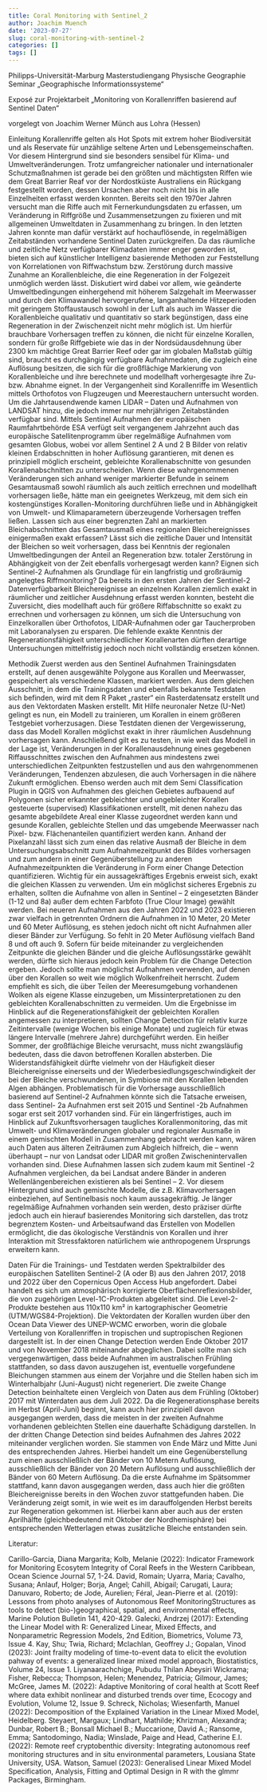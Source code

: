 ```yaml
---
title: Coral Monitoring with Sentinel_2
author: Joachim Muench
date: '2023-07-27'
slug: coral-monitoring-with-sentinel-2
categories: []
tags: []
---
```

Philipps-Universität-Marburg
Masterstudiengang Physische Geographie
Seminar „Geographische Informationssysteme“




Exposé zur Projektarbeit „Monitoring von Korallenriffen basierend auf Sentinel Daten“

















vorgelegt von 
Joachim Werner Münch
aus 
Lohra (Hessen)





Einleitung
Korallenriffe gelten als Hot Spots mit extrem hoher Biodiversität und als Reservate für unzählige seltene Arten und Lebensgemeinschaften. Vor diesem Hintergrund sind sie besonders sensibel für Klima- und Umweltveränderungen. Trotz umfangreicher nationaler und internationaler Schutzmaßnahmen ist gerade bei den größten und mächtigsten Riffen wie dem Great Barrier Reaf vor der Nordostküste Australiens ein Rückgang festgestellt worden, dessen Ursachen aber noch nicht bis in alle Einzelheiten erfasst werden konnten. Bereits seit den 1970er Jahren versucht man die Riffe auch mit Fernerkundungsdaten zu erfassen, um Veränderung in Riffgröße und Zusammensetzungen zu fixieren und mit allgemeinen Umweltdaten in Zusammenhang zu bringen. In den letzten Jahren konnte man dafür verstärkt auf hochauflösende, in regelmäßigen Zeitabständen vorhandene Sentinel Daten zurückgreifen. Da das räumliche und zeitliche Netz verfügbarer Klimadaten immer enger geworden ist, bieten sich auf künstlicher Intelligenz basierende Methoden zur Feststellung von Korrelationen von Riffwachstum bzw. Zerstörung durch massive Zunahme an Korallenbleiche, die eine Regeneration in der Folgezeit unmöglich werden  lässt. Diskutiert wird dabei vor allem, wie geänderte Umweltbedingungen einhergehend mit höherem Salzgehalt im Meerwasser und durch den Klimawandel hervorgerufene, langanhaltende Hitzeperioden mit geringem Stoffaustausch sowohl in der Luft als auch im Wasser die Korallenbleiche qualitativ und quantitativ so stark begünstigen, dass eine Regeneration in der Zwischenzeit nicht mehr möglich ist. 
Um hierfür brauchbare Vorhersagen treffen zu können, die nicht für einzelne Korallen, sondern für große Riffgebiete wie das in der Nordsüdausdehnung über 2300 km mächtige Great Barrier Reef oder gar im globalen Maßstab gültig sind, braucht es durchgängig verfügbare Aufnahmedaten, die zugleich eine Auflösung besitzen, die sich für die großflächige Markierung von Korallenbleiche und ihre berechnete und modellhaft vorhergesagte ihre Zu- bzw. Abnahme  eignet. In der Vergangenheit sind Korallenriffe im Wesentlich mittels Orthofotos von Flugzeugen und Meerestauchern untersucht worden. Um die Jahrtausendwende kamen LIDAR – Daten und Aufnahmen von LANDSAT hinzu, die jedoch immer nur mehrjährigen Zeitabständen verfügbar sind. Mittels Sentinel Aufnahmen der europäischen Raumfahrtbehörde ESA verfügt seit vergangenem Jahrzehnt auch das europäische Satellitenprogramm über regelmäßige Aufnahmen vom gesamten Globus, wobei vor allem Sentinel 2 A und 2 B Bilder von relativ kleinen Erdabschnitten in hoher Auflösung garantieren, mit denen es prinzipiell möglich erscheint, gebleichte Korallenabschnitte von gesunden Korallenabschnitten zu unterscheiden. Wenn diese wahrgenommenen Veränderungen sich anhand weniger markierter Befunde in seinem Gesamtausmaß sowohl räumlich als auch zeitlich errechnen und modellhaft vorhersagen ließe, hätte man ein geeignetes Werkzeug, mit dem sich ein kostengünstiges Korallen-Monitoring durchführen ließe und in Abhängigkeit von Umwelt- und Klimaparametern überzeugende Vorhersagen treffen ließen. Lassen sich aus einer begrenzten Zahl an markierten Bleichabschnitten das Gesamtausmaß eines regionalen Bleichereignisses einigermaßen exakt erfassen? Lässt sich die zeitliche Dauer und Intensität der Bleichen so weit vorhersagen, dass bei Kenntnis der regionalen Umweltbedingungen der Anteil an Regeneration bzw. totaler Zerstörung in Abhängigkeit von der Zeit ebenfalls vorhergesagt werden kann? Eignen sich Sentinel-2 Aufnahmen als Grundlage für ein langfristig und großräumig angelegtes Riffmonitoring?
Da bereits in den ersten Jahren der Sentinel-2 Datenverfügbarkeit Bleichereignisse an einzelnen Korallen ziemlich exakt in räumlicher und zeitlicher Ausdehnung erfasst werden konnten, besteht die Zuversicht, dies modellhaft auch für größere Riffabschnitte so exakt zu errechnen und vorhersagen zu können, um sich die Untersuchung von Einzelkorallen über Orthofotos, LIDAR-Aufnahmen oder gar Taucherproben mit Laboranalysen zu ersparen. Die fehlende exakte Kenntnis der Regenerationsfähigkeit unterschiedlicher Korallenarten dürften derartige Untersuchungen mittelfristig jedoch noch nicht vollständig ersetzen können. 


Methodik
Zuerst werden aus den Sentinel Aufnahmen Trainingsdaten erstellt, auf denen ausgewählte Polygone aus Korallen und Meerwasser, gespeichert als verschiedene Klassen, markiert werden. Aus dem gleichen Ausschnitt, in dem die Trainingsdaten und ebenfalls bekannte Testdaten sich befinden, wird mit dem R Paket „raster“  ein Rasterdatensatz erstellt und aus den Vektordaten Masken erstellt. Mit Hilfe neuronaler Netze (U-Net) gelingt es nun, ein Modell zu trainieren, um Korallen in einem größeren Testgebiet vorherzusagen. Diese Testdaten dienen der Vergewisserung, dass das Modell Korallen möglichst exakt in ihrer räumlichen Ausdehnung vorhersagen kann. Anschließend gilt es zu testen, in wie weit das Modell in der Lage ist, Veränderungen in der Korallenausdehnung eines gegebenen Riffausschnittes zwischen den Aufnahmen aus mindestens zwei unterschiedlichen Zeitpunkten festzustellen und aus den wahrgenommenen Veränderungen, Tendenzen abzulesen, die auch Vorhersagen in die nähere Zukunft ermöglichen. Ebenso werden auch mit dem Semi Classification Plugin in QGIS von Aufnahmen des gleichen Gebietes aufbauend auf Polygonen sicher erkannter gebleichter und ungebleichter Korallen gesteuerte (supervised) Klassifikationen erstellt, mit denen nahezu das gesamte abgebildete Areal einer Klasse zugeordnet werden kann und gesunde Korallen, gebleichte Stellen und das umgebende Meerwasser nach Pixel- bzw. Flächenanteilen quantifiziert werden kann. Anhand der Pixelanzahl lässt sich zum einen das relative Ausmaß der Bleiche in dem Untersuchungsabschnitt zum Aufnahmezeitpunkt des Bildes vorhersagen und zum andern in einer Gegenüberstellung zu anderen Aufnahmezeitpunkten die Veränderung in Form einer Change Detection quantifizieren. Wichtig für ein aussagekräftiges Ergebnis erweist sich, exakt die gleichen Klassen zu verwenden. Um ein möglichst sicheres Ergebnis zu erhalten, sollten die Aufnahme von allen in Sentinel – 2 eingesetzten Bänder (1-12 und 8a)  außer dem echten Farbfoto (True Clour Image) gewählt werden. Bei neueren Aufnahmen aus den Jahren 2022 und 2023 existieren zwar vielfach in getrennten Ordnern die Aufnahmen in 10 Meter, 20 Meter und 60 Meter Auflösung, es stehen jedoch nicht oft nicht Aufnahmen aller dieser Bänder zur Verfügung. So fehlt in 20 Meter Auflösung vielfach Band 8 und oft auch 9. Sofern für beide miteinander zu vergleichenden Zeitpunkte die gleichen Bänder und die gleiche Auflösungsstärke gewählt werden, dürfte sich hieraus jedoch kein Problem für die Change Detection ergeben. Jedoch sollte man möglichst Aufnahmen verwenden, auf denen über den Korallen so weit wie möglich Wolkenfreiheit herrscht. Zudem empfiehlt es sich, die über Teilen der Meeresumgebung vorhandenen Wolken als eigene Klasse einzugeben, um Missinterpretationen zu den gebleichten Korallenabschnitten zu vermeiden. 
Um die Ergebnisse im Hinblick auf die Regenerationsfähigkeit der gebleichten Korallen angemessen zu interpretieren, sollten Change Detection für relativ kurze Zeitintervalle (wenige Wochen bis einige Monate) und zugleich für etwas längere Intervalle (mehrere Jahre) durchgeführt werden. Ein heißer Sommer, der großflächige Bleiche verursacht, muss nicht zwangsläufig bedeuten, dass die davon betroffenen Korallen absterben. Die Widerstandsfähigkeit dürfte vielmehr von der Häufigkeit dieser Bleichereignisse einerseits und der Wiederbesiedlungsgeschwindigkeit der bei der Bleiche verschwundenen, in Symbiose mit den Korallen lebenden Algen abhängen. 
Problematisch für die Vorhersage ausschließlich basierend auf Sentinel-2 Aufnahmen könnte sich die Tatsache erweisen, dass Sentinel- 2a Aufnahmen erst seit 2015 und Sentinel -2b Aufnahmen sogar erst seit 2017 vorhanden sind. Für ein längerfristiges, auch im Hinblick auf Zukunftsvorhersagen taugliches Korallenmonitoring, das mit Umwelt- und Klimaveränderungen globaler und regionaler Ausmaße in einem gemischten Modell in Zusammenhang gebracht werden kann, wären auch Daten aus älteren Zeiträumen zum Abgleich hilfreich, die – wenn überhaupt – nur von Landsat oder LIDAR mit großen Zwischenintervallen vorhanden sind. Diese Aufnahmen lassen sich zudem kaum mit Sentinel -2 Aufnahmen vergleichen, da bei Landsat andere Bänder in anderen Wellenlängenbereichen existieren als bei Sentinel – 2. Vor diesem Hintergrund sind auch gemischte Modelle, die z.B. Klimavorhersagen einbeziehen, auf Sentinelbasis noch kaum aussagekräftig. Je länger regelmäßige Aufnahmen vorhanden sein werden, desto präziser dürfte jedoch auch ein hierauf basierendes Monitoring sich darstellen, das trotz begrenztem Kosten- und Arbeitsaufwand das Erstellen von Modellen ermöglicht, die das ökologische Verständnis von Korallen und ihrer Interaktion mit Stressfaktoren natürlichem wie anthropogenem Ursprungs erweitern kann.  


Daten
Für die Trainings- und Testdaten werden Spektralbilder des europäischen Satelliten Sentinel-2 (A oder B) aus den Jahren 2017, 2018 und 2022 über den Copernicus Open Access Hub angefordert. Dabei handelt es sich um atmosphärisch korrigierte Oberflächenreflexionsbilder, die von zugehörigen Level-1C-Produkten abgeleitet sind. Die Level-2-Produkte bestehen aus 110x110 km² in kartographischer Geometrie (UTM/WGS84-Projektion). Die Vektordaten der Korallen wurden über den Ocean Data Viewer des UNEP-WCMC erworben, worin die globale Verteilung von Korallenriffen in tropischen und suptropischen Regionen dargestellt ist. In der einen Change Detection werden Ende Oktober 2017 und von November 2018 miteinander abgeglichen. Dabei sollte man sich vergegenwärtigen, dass beide Aufnahmen im australischen Frühling stattfanden, so dass davon auszugehen ist, eventuelle vorgefundene Bleichungen stammen aus einem der Vorjahre und die Stellen haben sich im Winterhalbjahr (Juni-August) nicht regeneriert. Die zweite Change Detection beinhaltete einen Vergleich von Daten aus dem Frühling (Oktober) 2017 mit Winterdaten aus dem Juli 2022. Da die Regenerationsphase bereits im Herbst (April-Juni) beginnt, kann auch hier prinzipiell davon ausgegangen werden, dass die meisten in der zweiten Aufnahme vorhandenen gebleichten Stellen eine dauerhafte Schädigung darstellen. In der dritten Change Detection sind beides Aufnahmen des Jahres 2022 miteinander verglichen worden. Sie stammen von Ende März und Mitte Juni des entsprechenden Jahres. Hierbei handelt um eine Gegenüberstellung zum einen ausschließlich der Bänder von 10 Metern Auflösung, ausschließlich der Bänder von 20 Metern Auflösung und ausschließlich der Bänder von 60 Metern Auflösung. Da die erste Aufnahme im  Spätsommer stattfand, kann davon ausgegangen werden, dass auch hier die größten Bleichereignisse bereits in den Wochen zuvor stattgefunden haben. Die Veränderung zeigt somit, in wie weit es im darauffolgenden Herbst bereits zur Regeneration gekommen ist. Hierbei kann aber auch aus der ersten Aprilhälfte (gleichbedeutend mit Oktober der Nordhemisphäre) bei entsprechenden Wetterlagen etwas zusätzliche Bleiche entstanden sein. 



Literatur: 

Carillo-Garcia, Diana Margarita; Kolb, Melanie (2022): Indicator Framework for Monitoring Ecosytem Integrity of Coral Reefs in the Western Caribbean, Ocean Science Journal  57, 1-24.
David, Romain; Uyarra, Maria; Cavalho, Susana; Anlauf, Holger; Borja, Angel; Cahill, Abigail; Carugati, Laura; Danuvaro, Roberto; de Jode, Aurelien; Féral, Jean-Pierre et al. (2019): Lessons from photo analyses of Autonomous Reef MonitoringStructures as tools to detect (bio-)geographical, spatial, and environmental effects, Marine Polution Bulletin 141, 420-429.
Galecki, Andrzej (2017): Extending the Linear Model with R: Generalized Linear, Mixed Effects, and Nonparametric Regression Models, 2nd Edition, Biometrics, Volume 73, Issue 4.
Kay, Shu; Twia, Richard; Mclachlan, Geoffrey J.; Gopalan, Vinod (2023): Joint frailty modeling of time-to-event data to elicit the evolution pahway of events: a generalized linear mixed model approach, Biostatistics, Volume 24, Issue 1.
Liyanaarachchige, Pubudu Thilan Abeysiri Wickrama; Fisher, Rebecca; Thompson, Helen; Menendez, Patricia; Gilmour, James; McGree, James M. (2022): Adaptive Monitoring of coral health at Scott Reef where data exhibit nonlinear and disturbed trends over time, Ecocogy and Evolution, Volume 12, Issue 9.
Schreck, Nicholas; Wiesenfarth, Manuel (2022): Decomposition of the Explained Variation in the Linear Mixed Model, Heidelberg.
Steyaert, Margaux; Lindhart, Mathilde; Khrizman, Alexandra; Dunbar, Robert B.; Bonsall Michael B.; Muccarione, David A.; Ransome, Emma; Santodomingo, Nadia; Winslade, Paige and Head, Catherine E.I. (2022): Remote reef cryptobenthic diversity: Integrating autonomous reef monitoring structures and in situ environmental parameters, Lousiana State University, USA. 
Watson, Samuel (2023): Generalised Linear Mixed Model Specification, Analysis, Fitting and Optimal Design in R with the glmmr Packages, Birmingham.
